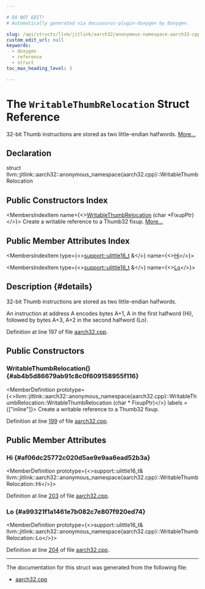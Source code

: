```yaml
---

# DO NOT EDIT!
# Automatically generated via docusaurus-plugin-doxygen by Doxygen.

slug: /api/structs/llvm/jitlink/aarch32/anonymous-namespace-aarch32-cpp-/writablethumbrelocation
custom_edit_url: null
keywords:
  - doxygen
  - reference
  - struct
toc_max_heading_level: 3

---
```





# The `WritableThumbRelocation` Struct Reference

<DoxygenPage pluginConfig={pluginConfig}>

32-bit Thumb instructions are stored as two little-endian halfwords. <a href="#details">More...</a>

## Declaration

<CodeBlock>struct llvm::jitlink::aarch32::anonymous_namespace{aarch32.cpp}::WritableThumbRelocation</CodeBlock>

## Public Constructors Index

<MembersIndex>

<MembersIndexItem
  name={<><a href="#ab4b5d86679ab91c8c0f609158955f116">WritableThumbRelocation</a> (char &#42;FixupPtr)</>}>
Create a writable reference to a Thumb32 fixup. <a href="#ab4b5d86679ab91c8c0f609158955f116">More...</a>
</MembersIndexItem>

</MembersIndex>

## Public Member Attributes Index

<MembersIndex>

<MembersIndexItem
  type={<><a href="/docs/api/namespaces/llvm/support/#a4e29b3df92632c930b82161555c3b8d6">support::ulittle16&#95;t</a> &amp;</>}
  name={<><a href="#af06dc25772c020d5ae9e9aa6ead52b3a">Hi</a></>}>
</MembersIndexItem>

<MembersIndexItem
  type={<><a href="/docs/api/namespaces/llvm/support/#a4e29b3df92632c930b82161555c3b8d6">support::ulittle16&#95;t</a> &amp;</>}
  name={<><a href="#a99321f1a1461e7b082c7e807f920ed74">Lo</a></>}>
</MembersIndexItem>

</MembersIndex>

## Description {#details}

32-bit Thumb instructions are stored as two little-endian halfwords.

An instruction at address A encodes bytes A+1, A in the first halfword (Hi), followed by bytes A+3, A+2 in the second halfword (Lo).

Definition at line 197 of file <a href="/docs/api/files/lib/lib/executionengine/lib/executionengine/jitlink/aarch32-cpp">aarch32.cpp</a>.

<SectionDefinition>

## Public Constructors

### WritableThumbRelocation() {#ab4b5d86679ab91c8c0f609158955f116}

<MemberDefinition
  prototype={<>llvm::jitlink::aarch32::anonymous&#95;namespace&#123;aarch32.cpp&#125;::WritableThumbRelocation::WritableThumbRelocation (char &#42; FixupPtr)</>}
  labels = {["inline"]}>
Create a writable reference to a Thumb32 fixup.

Definition at line <a href="/docs/api/files/lib/lib/executionengine/lib/executionengine/jitlink/aarch32-cpp/#l00199">199</a> of file <a href="/docs/api/files/lib/lib/executionengine/lib/executionengine/jitlink/aarch32-cpp">aarch32.cpp</a>.
</MemberDefinition>

</SectionDefinition>

<SectionDefinition>

## Public Member Attributes

### Hi {#af06dc25772c020d5ae9e9aa6ead52b3a}

<MemberDefinition
  prototype={<>support::ulittle16&#95;t&amp; llvm::jitlink::aarch32::anonymous&#95;namespace&#123;aarch32.cpp&#125;::WritableThumbRelocation::Hi</>}>

Definition at line <a href="/docs/api/files/lib/lib/executionengine/lib/executionengine/jitlink/aarch32-cpp/#l00203">203</a> of file <a href="/docs/api/files/lib/lib/executionengine/lib/executionengine/jitlink/aarch32-cpp">aarch32.cpp</a>.
</MemberDefinition>

### Lo {#a99321f1a1461e7b082c7e807f920ed74}

<MemberDefinition
  prototype={<>support::ulittle16&#95;t&amp; llvm::jitlink::aarch32::anonymous&#95;namespace&#123;aarch32.cpp&#125;::WritableThumbRelocation::Lo</>}>

Definition at line <a href="/docs/api/files/lib/lib/executionengine/lib/executionengine/jitlink/aarch32-cpp/#l00204">204</a> of file <a href="/docs/api/files/lib/lib/executionengine/lib/executionengine/jitlink/aarch32-cpp">aarch32.cpp</a>.
</MemberDefinition>

</SectionDefinition>

<hr/>

The documentation for this struct was generated from the following file:

<ul>
<li><a href="/docs/api/files/lib/lib/executionengine/lib/executionengine/jitlink/aarch32-cpp">aarch32.cpp</a></li>
</ul>

</DoxygenPage>
